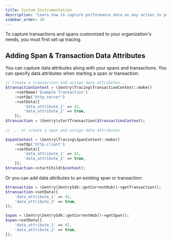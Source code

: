 ```yaml
---
title: Custom Instrumentation
description: "Learn how to capture performance data on any action in your app."
sidebar_order: 20
---
```


<Note>

To capture transactions and spans customized to your organization's needs, you must first <PlatformLink to="/tracing/">set up tracing.</PlatformLink>

</Note>

<PlatformContent includePath="performance/enable-manual-instrumentation" />

<PlatformContent includePath="performance/add-spans-example" />

<PlatformContent includePath="performance/retrieve-transaction" />

## Adding Span & Transaction Data Attributes

You can capture data attributes along with your spans and transactions. You can specify data attributes when starting a span or transaction:

```php
// Create a transaction and assign data attributes...
$transactionContext = \Sentry\Tracing\TransactionContext::make()
    ->setName('Example Transaction')
    ->setOp('http.server')
    ->setData([
        'data_attribute_1' => 42,
        'data_attribute_2' => true,
    ]);
$transaction = \Sentry\startTransaction($transactionContext);
    
// ... or create a span and assign data attributes

$spanContext = \Sentry\Tracing\SpanContext::make()
    ->setOp('http.client')
    ->setData([
        'data_attribute_1' => 42,
        'data_attribute_2' => true,
    ]);
$transaction->startChild($context);
```

Or you can add data attributes to an existing span or transaction:

```php
$transaction = \Sentry\SentrySdk::getCurrentHub()->getTransaction();
$transaction->setData([
    'data_attribute_1' => 42,
    'data_attribute_2' => true,
]);

$span = \Sentry\SentrySdk::getCurrentHub()->getSpan();
$span->setData([
    'data_attribute_1' => 42,
    'data_attribute_2' => true,
]);
```
